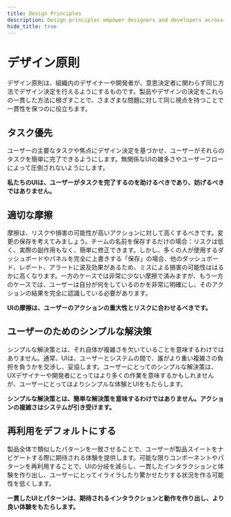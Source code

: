 ```yaml
---
title: Design Principles
description: Design principles empower designers and developers across the organization to make design decisions in the same manner regardless of the decision makers.
hide_title: true
---
```



# デザイン原則 <Badge text='draft' color='orange'></Badge>

デザイン原則は、組織内のデザイナーや開発者が、意思決定者に関わらず同じ方法でデザイン決定を行えるようにするものです。製品やデザインの決定をこれらの一貫した方法に根ざすことで、さまざまな問題に対して同じ視点を持つことで一貫性を保つのに役立ちます。

## タスク優先

ユーザーの主要なタスクや焦点にデザイン決定を基づかせ、ユーザーがそれらのタスクを簡単に完了できるようにします。無関係なUIの雑多さやユーザーフローによって圧倒されないようにします。

**私たちのUIは、ユーザーがタスクを完了するのを助けるべきであり、妨げるべきではありません。**

## 適切な摩擦

摩擦は、リスクや損害の可能性が高いアクションに対して高くするべきです。変更の保存を考えてみましょう。チームの名前を保存するだけの場合：リスクは低く、実際の副作用もなく、簡単に修正できます。しかし、多くの人が使用するダッシュボードやパネルを完全に上書きする「保存」の場合、他のダッシュボード、レポート、アラートに波及効果があるため、ミスによる損害の可能性ははるかに高くなります。一方のケースでは非常に少ない摩擦で済みますが、もう一方のケースでは、ユーザーは自分が何をしているのかを非常に明確にし、そのアクションの結果を完全に認識している必要があります。

**UIの摩擦は、ユーザーのアクションの重大性とリスクに合わせるべきです。**

## ユーザーのためのシンプルな解決策

シンプルな解決策とは、それ自体が複雑さを欠いていることを意味するわけではありません。通常、UIは、ユーザーとシステムの間で、誰がより重い複雑さの負担を負うかを交渉し、妥協します。ユーザーにとってのシンプルな解決策は、UXデザイナーや開発者にとってはより多くの作業を意味するかもしれませんが、ユーザーにとってはよりシンプルな体験とUIをもたらします。

**シンプルな解決策とは、簡単な解決策を意味するわけではありません。アクションの複雑さはシステムが引き受けます。**

## 再利用をデフォルトにする

製品全体で類似したパターンを一致させることで、ユーザーが製品スイートをナビゲートする際に期待される体験を提供します。可能な限りコンポーネントやパターンを再利用することで、UIの分岐を減らし、一貫したインタラクションと体験を作り出し、ユーザーにとってイライラしたり驚かせたりする状況を作る可能性を低くします。

**一貫したUIとパターンは、期待されるインタラクションと動作を作り出し、より良い体験をもたらします。**